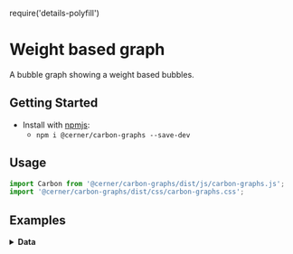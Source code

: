 require('details-polyfill')

# Weight based graph

A bubble graph showing a weight based bubbles.

## Getting Started

- Install with [npmjs](https://www.npmjs.com):
  - `npm i @cerner/carbon-graphs --save-dev`

## Usage

```jsx
import Carbon from '@cerner/carbon-graphs/dist/js/carbon-graphs.js';
import '@cerner/carbon-graphs/dist/css/carbon-graphs.css';
```

## Examples
<WeightBasedGraphExample />

<details>
<summary style={{fontSize: 24 }}>
<b>Data</b>
</summary>

### Graph Config object
<GraphConfig />

### Data object
<DataObject />

</details>
